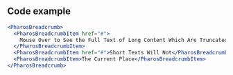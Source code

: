 
<Intro />

## Code example

```jsx live
<PharosBreadcrumb>
  <PharosBreadcrumbItem href="#">
    Mouse Over to See the Full Text of Long Content Which Are Truncated
  </PharosBreadcrumbItem>
  <PharosBreadcrumbItem href="#">Short Texts Will Not</PharosBreadcrumbItem>
  <PharosBreadcrumbItem>The Current Place</PharosBreadcrumbItem>
</PharosBreadcrumb>
```
